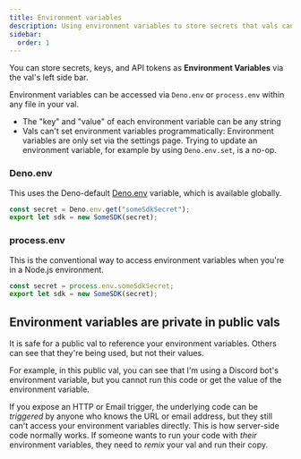 ```yaml
---
title: Environment variables
description: Using environment variables to store secrets that vals can securely access
sidebar:
  order: 1
---
```



You can store secrets, keys, and API tokens as **Environment Variables** via the val's left side bar.

Environment variables can be accessed via `Deno.env` or `process.env` within any file in your val.

- The "key" and "value" of each environment variable can be any string
- Vals can't set environment variables programmatically: Environment variables are only set via the settings page. Trying to update an environment variable, for example by using `Deno.env.set`, is a no-op.

### Deno.env

This uses the Deno-default
[Deno.env](https://docs.deno.com/runtime/manual/basics/env_variables) variable,
which is available globally.

```ts
const secret = Deno.env.get("someSdkSecret");
export let sdk = new SomeSDK(secret);
```

### process.env

This is the conventional way to access environment variables when you're in a
Node.js environment.

```ts
const secret = process.env.someSdkSecret;
export let sdk = new SomeSDK(secret);
```

## Environment variables are private in public vals

It is safe for a public val to reference your environment variables.
Others can see that they're being used, but not their values.

For example, in this public val, you can see that I'm using a Discord bot's environment variable, but you cannot run this code or get the value of the environment variable.

<Val
  url="https://www.val.town/embed/stevekrouse/sendDiscordDMExample?v=3"
  height="180px"
/>

If you expose an HTTP or Email trigger, the underlying code can be _triggered_ by anyone who knows the URL or email address, but they still can't access your environment variables directly. This is how server-side code normally works. If someone wants to run your code with _their_ environment variables, they need to _remix_ your val and run their copy.
